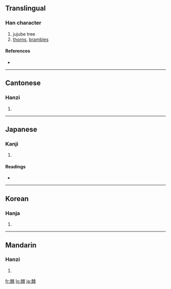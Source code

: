 ==Translingual==

===Han character===
{{Han char|rn=75|rad=木|as=08|sn=12|four=5599<sub>2</sub>|canj=木月木月 (DBDB)}}

# jujube tree
# [[thorns]], [[brambles]]

====References====
* {{Han ref|kx=0532.200|dkj=14938|dj=0921.010|hdz=21227.090|uh=68D8|ud=26840|bh=B4C6|bd=46278}}

----

==Cantonese==

===Hanzi===
{{yue-hanzi|jyut=|y=gik1}}

# {{defn|Cantonese}}

----

==Japanese==

===Kanji===
{{ja-kanji|grade=|rs=木08}}

# {{defn|Japanese}}

====Readings====
* {{ja-readings|on=[[きょく]] (kyoku)|kun=[[いばら]] (ibara), [[とげ]] (toge)}}

----

==Korean==

===Hanja===
{{ko-hanja|hangeul=극|eumhun=|rv=geuk|mr=kŭk|y=kuk}}

# {{defn|Korean}}

----

==Mandarin==

===Hanzi===
{{cmn-hanzi|pin=[[jí]] ([[ji2]])|wg=chi<sup>2</sup>}}

# {{defn|Mandarin}}

[[fr:棘]]
[[lo:棘]]
[[ja:棘]]